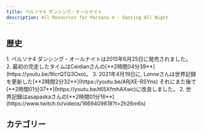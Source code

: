 ```yaml
---
title: ペルソナ4 ダンシング・オールナイト
description: All Resources for Persona 4 - Dancing All Night 
---
```



<DocsHero 
    content="『ペルソナシリーズ』の外伝的な位置付けであるが、内容は同シリーズの楽曲を使用したリズムアクションゲーム。"
    srcUrl={cover}
    alt="Persona 4: Dancing All Night cover"
/>

<LinkCard title="ランキング" href="https://www.speedrun.com/ja-JP/p4d" description="投稿されたRTA動画を観るようにSpeedrun.comへ"/>

## 歴史
<Steps>
    1. ペルソナ4 ダンシング・オールナイトは2015年6月25日に発売されました。
    2. 最初の完走したタイムはCeidianさんの[**2時間04分39**](https://youtu.be/9IcrQTQ3Oxo)。
    3. 2021年4月19日に, Lonneさんは世界記録を更新した[**2時間2分32**](https://youtu.be/ARjXE-RSYns) それにまた後で[**2時間01分37**](https://youtu.be/t65XfmhAXwc)に改良しました。
    2. 世界記録はasapaskaさんの[**2時間01分16**](https://www.twitch.tv/videos/1669409818?t=2h26m6s)
</Steps>

## カテゴリー
<CardGrid>
    <Card title="Any%"></Card>
    <Card title="プラチナトロフィー"></Card>
</CardGrid>